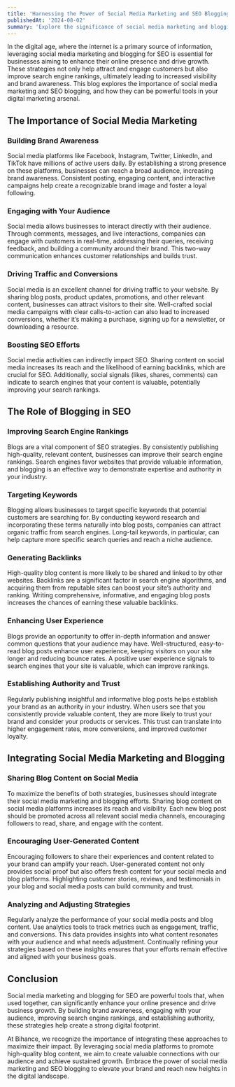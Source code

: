 ```yaml
---
title: 'Harnessing the Power of Social Media Marketing and SEO Blogging'
publishedAt: '2024-08-02'
summary: 'Explore the significance of social media marketing and blogging for SEO, and how these strategies can boost your brand’s online presence and drive business growth.'
---
```


In the digital age, where the internet is a primary source of information, leveraging social media marketing and blogging for SEO is essential for businesses aiming to enhance their online presence and drive growth. These strategies not only help attract and engage customers but also improve search engine rankings, ultimately leading to increased visibility and brand awareness. This blog explores the importance of social media marketing and SEO blogging, and how they can be powerful tools in your digital marketing arsenal.

## The Importance of Social Media Marketing

### Building Brand Awareness

Social media platforms like Facebook, Instagram, Twitter, LinkedIn, and TikTok have millions of active users daily. By establishing a strong presence on these platforms, businesses can reach a broad audience, increasing brand awareness. Consistent posting, engaging content, and interactive campaigns help create a recognizable brand image and foster a loyal following.

### Engaging with Your Audience

Social media allows businesses to interact directly with their audience. Through comments, messages, and live interactions, companies can engage with customers in real-time, addressing their queries, receiving feedback, and building a community around their brand. This two-way communication enhances customer relationships and builds trust.

### Driving Traffic and Conversions

Social media is an excellent channel for driving traffic to your website. By sharing blog posts, product updates, promotions, and other relevant content, businesses can attract visitors to their site. Well-crafted social media campaigns with clear calls-to-action can also lead to increased conversions, whether it’s making a purchase, signing up for a newsletter, or downloading a resource.

### Boosting SEO Efforts

Social media activities can indirectly impact SEO. Sharing content on social media increases its reach and the likelihood of earning backlinks, which are crucial for SEO. Additionally, social signals (likes, shares, comments) can indicate to search engines that your content is valuable, potentially improving your search rankings.

## The Role of Blogging in SEO

### Improving Search Engine Rankings

Blogs are a vital component of SEO strategies. By consistently publishing high-quality, relevant content, businesses can improve their search engine rankings. Search engines favor websites that provide valuable information, and blogging is an effective way to demonstrate expertise and authority in your industry.

### Targeting Keywords

Blogging allows businesses to target specific keywords that potential customers are searching for. By conducting keyword research and incorporating these terms naturally into blog posts, companies can attract organic traffic from search engines. Long-tail keywords, in particular, can help capture more specific search queries and reach a niche audience.

### Generating Backlinks

High-quality blog content is more likely to be shared and linked to by other websites. Backlinks are a significant factor in search engine algorithms, and acquiring them from reputable sites can boost your site’s authority and ranking. Writing comprehensive, informative, and engaging blog posts increases the chances of earning these valuable backlinks.

### Enhancing User Experience

Blogs provide an opportunity to offer in-depth information and answer common questions that your audience may have. Well-structured, easy-to-read blog posts enhance user experience, keeping visitors on your site longer and reducing bounce rates. A positive user experience signals to search engines that your site is valuable, which can improve rankings.

### Establishing Authority and Trust

Regularly publishing insightful and informative blog posts helps establish your brand as an authority in your industry. When users see that you consistently provide valuable content, they are more likely to trust your brand and consider your products or services. This trust can translate into higher engagement rates, more conversions, and improved customer loyalty.

## Integrating Social Media Marketing and Blogging

### Sharing Blog Content on Social Media

To maximize the benefits of both strategies, businesses should integrate their social media marketing and blogging efforts. Sharing blog content on social media platforms increases its reach and visibility. Each new blog post should be promoted across all relevant social media channels, encouraging followers to read, share, and engage with the content.

### Encouraging User-Generated Content

Encouraging followers to share their experiences and content related to your brand can amplify your reach. User-generated content not only provides social proof but also offers fresh content for your social media and blog platforms. Highlighting customer stories, reviews, and testimonials in your blog and social media posts can build community and trust.

### Analyzing and Adjusting Strategies

Regularly analyze the performance of your social media posts and blog content. Use analytics tools to track metrics such as engagement, traffic, and conversions. This data provides insights into what content resonates with your audience and what needs adjustment. Continually refining your strategies based on these insights ensures that your efforts remain effective and aligned with your business goals.

## Conclusion

Social media marketing and blogging for SEO are powerful tools that, when used together, can significantly enhance your online presence and drive business growth. By building brand awareness, engaging with your audience, improving search engine rankings, and establishing authority, these strategies help create a strong digital footprint.

At Bihance, we recognize the importance of integrating these approaches to maximize their impact. By leveraging social media platforms to promote high-quality blog content, we aim to create valuable connections with our audience and achieve sustained growth. Embrace the power of social media marketing and SEO blogging to elevate your brand and reach new heights in the digital landscape.